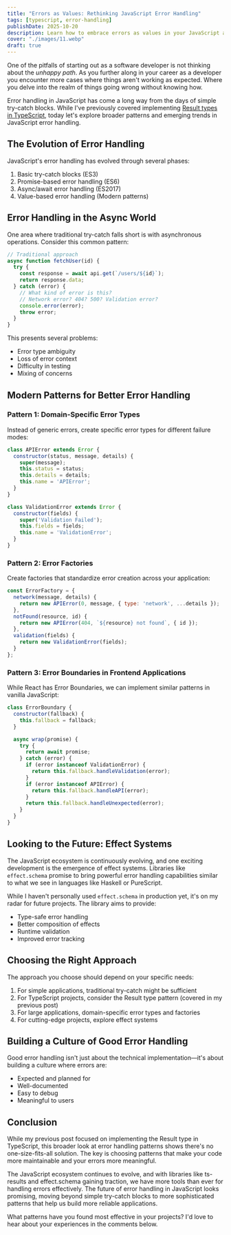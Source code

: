 ```yaml
---
title: "Errors as Values: Rethinking JavaScript Error Handling"
tags: [typescript, error-handling]
publishDate: 2025-10-20
description: Learn how to embrace errors as values in your JavaScript and TypeScript applications. This approach makes error handling explicit and local to where the operation occurs, while also improving type safety and composability.
cover: "./images/11.webp"
draft: true
---
```


One of the pitfalls of starting out as a software developer is not thinking about the _unhappy path_. As you further along in your career as a developer you encounter more cases where things aren't working as expected. Where you delve into the realm of things going wrong without knowing how.

Error handling in JavaScript has come a long way from the days of simple try-catch blocks. While I've previously covered implementing [Result types in TypeScript](./06_error_handling_in_typescript), today let's explore broader patterns and emerging trends in JavaScript error handling.

## The Evolution of Error Handling

JavaScript's error handling has evolved through several phases:

1. Basic try-catch blocks (ES3)
2. Promise-based error handling (ES6)
3. Async/await error handling (ES2017)
4. Value-based error handling (Modern patterns)

## Error Handling in the Async World

One area where traditional try-catch falls short is with asynchronous operations. Consider this common pattern:

```javascript
// Traditional approach
async function fetchUser(id) {
  try {
    const response = await api.get(`/users/${id}`);
    return response.data;
  } catch (error) {
    // What kind of error is this?
    // Network error? 404? 500? Validation error?
    console.error(error);
    throw error;
  }
}
```

This presents several problems:

- Error type ambiguity
- Loss of error context
- Difficulty in testing
- Mixing of concerns

## Modern Patterns for Better Error Handling

### Pattern 1: Domain-Specific Error Types

Instead of generic errors, create specific error types for different failure modes:

```javascript
class APIError extends Error {
  constructor(status, message, details) {
    super(message);
    this.status = status;
    this.details = details;
    this.name = 'APIError';
  }
}

class ValidationError extends Error {
  constructor(fields) {
    super('Validation Failed');
    this.fields = fields;
    this.name = 'ValidationError';
  }
}
```

### Pattern 2: Error Factories

Create factories that standardize error creation across your application:

```javascript
const ErrorFactory = {
  network(message, details) {
    return new APIError(0, message, { type: 'network', ...details });
  },
  notFound(resource, id) {
    return new APIError(404, `${resource} not found`, { id });
  },
  validation(fields) {
    return new ValidationError(fields);
  }
};
```

### Pattern 3: Error Boundaries in Frontend Applications

While React has Error Boundaries, we can implement similar patterns in vanilla JavaScript:

```javascript
class ErrorBoundary {
  constructor(fallback) {
    this.fallback = fallback;
  }

  async wrap(promise) {
    try {
      return await promise;
    } catch (error) {
      if (error instanceof ValidationError) {
        return this.fallback.handleValidation(error);
      }
      if (error instanceof APIError) {
        return this.fallback.handleAPI(error);
      }
      return this.fallback.handleUnexpected(error);
    }
  }
}
```

## Looking to the Future: Effect Systems

The JavaScript ecosystem is continuously evolving, and one exciting development is the emergence of effect systems. Libraries like `effect.schema` promise to bring powerful error handling capabilities similar to what we see in languages like Haskell or PureScript.

While I haven't personally used `effect.schema` in production yet, it's on my radar for future projects. The library aims to provide:

- Type-safe error handling
- Better composition of effects
- Runtime validation
- Improved error tracking

## Choosing the Right Approach

The approach you choose should depend on your specific needs:

1. For simple applications, traditional try-catch might be sufficient
2. For TypeScript projects, consider the Result type pattern (covered in my previous post)
3. For large applications, domain-specific error types and factories
4. For cutting-edge projects, explore effect systems

## Building a Culture of Good Error Handling

Good error handling isn't just about the technical implementation—it's about building a culture where errors are:

- Expected and planned for
- Well-documented
- Easy to debug
- Meaningful to users

## Conclusion

While my previous post focused on implementing the Result type in TypeScript, this broader look at error handling patterns shows there's no one-size-fits-all solution. The key is choosing patterns that make your code more maintainable and your errors more meaningful.

The JavaScript ecosystem continues to evolve, and with libraries like ts-results and effect.schema gaining traction, we have more tools than ever for handling errors effectively. The future of error handling in JavaScript looks promising, moving beyond simple try-catch blocks to more sophisticated patterns that help us build more reliable applications.

What patterns have you found most effective in your projects? I'd love to hear about your experiences in the comments below.
